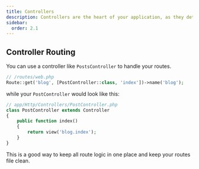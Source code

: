 ```yaml
---
title: Controllers
description: Controllers are the heart of your application, as they determine how HTTP requests should be handled.
sidebar:
  order: 2.1
---
```


## Controller Routing
You can use a controller like `PostsController` to handle your routes. 
```php
// /routes/web.php
Route::get('blog', [PostController::class, 'index'])->name('blog');
```
while your `PostController` would look like this:
```php
// app/Http/Controllers/PostController.php
class PostController extends Controller
{
    public function index()
    {
        return view('blog.index');
    }
}
```
This is a good way to keep all route logic in one place and keep your routes file clean.